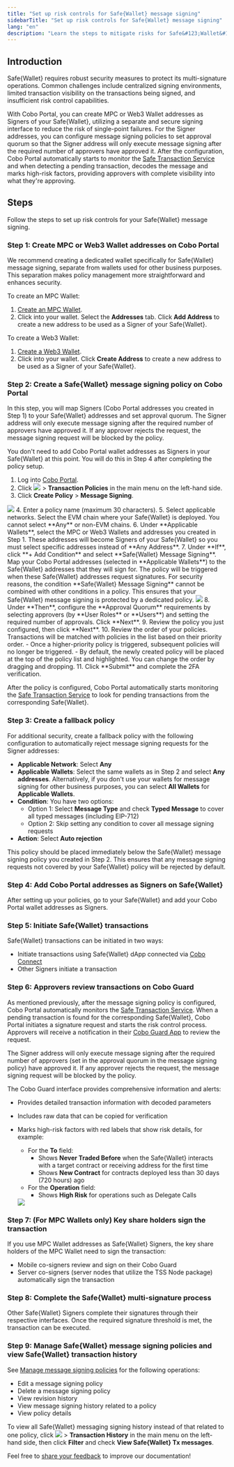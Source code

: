 ```yaml
---
title: "Set up risk controls for Safe{Wallet} message signing"
sidebarTitle: "Set up risk controls for Safe{Wallet} message signing"
lang: "en"
description: "Learn the steps to mitigate risks for Safe&#123;Wallet&#125; message signing."
---
```


## Introduction

Safe&#123;Wallet&#125; requires robust security measures to protect its multi-signature operations. Common challenges include centralized signing environments, limited transaction visibility on the transactions being signed, and insufficient risk control capabilities.

With Cobo Portal, you can create MPC or Web3 Wallet addresses as Signers of your Safe&#123;Wallet&#125;, utilizing a separate and secure signing interface to reduce the risk of single-point failures. For the Signer addresses, you can configure message signing policies to set approval quorum so that the Signer address will only execute message signing after the required number of approvers have approved it. After the configuration, Cobo Portal automatically starts to monitor the [Safe Transaction Service](https://docs.safe.global/core-api/transaction-service-overview) and when detecting a pending transaction, decodes the message and marks high-risk factors, providing approvers with complete visibility into what they're approving.

## Steps

Follow the steps to set up risk controls for your Safe&#123;Wallet&#125; message signing.

### Step 1: Create MPC or Web3 Wallet addresses on Cobo Portal

<Info>We recommend creating a dedicated wallet specifically for Safe&#123;Wallet&#125; message signing, separate from wallets used for other business purposes. This separation makes policy management more straightforward and enhances security.</Info>

To create an MPC Wallet:
1. [Create an MPC Wallet](/en/portal/mpc-wallets/ocw/create-mpc-wallet).
2. Click into your wallet. Select the **Addresses** tab. Click **Add Address** to create a new address to be used as a Signer of your Safe&#123;Wallet&#125;.

To create a Web3 Wallet:
1. [Create a Web3 Wallet](/en/portal/custodial-wallets/web3-wallets/set-up).
2. Click into your wallet. Click **Create Address** to create a new address to be used as a Signer of your Safe&#123;Wallet&#125;.

### Step 2: Create a Safe&#123;Wallet&#125; message signing policy on Cobo Portal

In this step, you will map Signers (Cobo Portal addresses you created in Step 1) to your Safe&#123;Wallet&#125; addresses and set approval quorum. The Signer address will only execute message signing after the required number of approvers have approved it. If any approver rejects the request, the message signing request will be blocked by the policy.

<Info>You don't need to add Cobo Portal wallet addresses as Signers in your Safe&#123;Wallet&#125; at this point. You will do this in Step 4 after completing the policy setup.</Info>

1. Log into [Cobo Portal](https://portal.cobo.com/login).
2. Click <img src="/en/images/common/wallets_icon.svg" className="icon"/> > **Transaction Policies** in the main menu on the left-hand side.
3. Click **Create Policy** > **Message Signing**.
<img src="/en/images/risk-controls/create_policy.png" className="screenshot_full_screen"/>
4. Enter a policy name (maximum 30 characters).
5. Select applicable networks. Select the EVM chain where your Safe&#123;Wallet&#125; is deployed. You cannot select **Any** or non-EVM chains.
6. Under **Applicable Wallets**, select the MPC or Web3 Wallets and addresses you created in Step 1. 
   <Info>These addresses will become Signers of your Safe&#123;Wallet&#125; so you must select specific addresses instead of **Any Address**.</Info>
7. Under **If**, click **+ Add Condition** and select **Safe&#123;Wallet&#125; Message Signing**. Map your Cobo Portal addresses (selected in **Applicable Wallets**) to the Safe&#123;Wallet&#125; addresses that they will sign for. The policy will be triggered when these Safe&#123;Wallet&#125; addresses request signatures.
   <Info>For security reasons, the condition **Safe&#123;Wallet&#125; Message Signing** cannot be combined with other conditions in a policy. This ensures that your Safe&#123;Wallet&#125; message signing is protected by a dedicated policy.</Info>
   <img src="/en/images/risk-controls/safewalletsigning.png" className="screenshot_full_screen"/>
8. Under **Then**, configure the **Approval Quorum** requirements by selecting approvers (by **User Roles** or **Users**) and setting the required number of approvals. Click **Next**.
9. Review the policy you just configured, then click **Next**.
10. Review the order of your policies. Transactions will be matched with policies in the list based on their priority order.
   - Once a higher-priority policy is triggered, subsequent policies will no longer be triggered.
   - By default, the newly created policy will be placed at the top of the policy list and highlighted. You can change the order by dragging and dropping.
11. Click **Submit** and complete the 2FA verification.

<Info>After the policy is configured, Cobo Portal automatically starts monitoring the [Safe Transaction Service](https://docs.safe.global/core-api/transaction-service-overview) to look for pending transactions from the corresponding Safe&#123;Wallet&#125;.</Info>

### Step 3: Create a fallback policy

For additional security, create a fallback policy with the following configuration to automatically reject message signing requests for the Signer addresses:

- **Applicable Network**: Select **Any**
- **Applicable Wallets**: Select the same wallets as in Step 2 and select **Any addresses**. Alternatively, if you don't use your wallets for message signing for other business purposes, you can select **All Wallets** for **Applicable Wallets**.
- **Condition**: You have two options:
  - Option 1: Select **Message Type** and check **Typed Message** to cover all typed messages (including EIP-712)
  - Option 2: Skip setting any condition to cover all message signing requests
- **Action**: Select **Auto rejection**

This policy should be placed immediately below the Safe&#123;Wallet&#125; message signing policy you created in Step 2. This ensures that any message signing requests not covered by your Safe&#123;Wallet&#125; policy will be rejected by default.

### Step 4: Add Cobo Portal addresses as Signers on Safe&#123;Wallet&#125;

After setting up your policies, go to your Safe&#123;Wallet&#125; and add your Cobo Portal wallet addresses as Signers. 

### Step 5: Initiate Safe&#123;Wallet&#125; transactions

Safe&#123;Wallet&#125; transactions can be initiated in two ways:

- Initiate transactions using Safe&#123;Wallet&#125; dApp connected via [Cobo Connect](/en/cobo-connect/introduction)
- Other Signers initiate a transaction

### Step 6: Approvers review transactions on Cobo Guard

As mentioned previously, after the message signing policy is configured, Cobo Portal automatically monitors the [Safe Transaction Service](https://docs.safe.global/core-api/transaction-service-overview). When a pending transaction is found for the corresponding Safe&#123;Wallet&#125;, Cobo Portal initiates a signature request and starts the risk control process. Approvers will receive a notification in their [Cobo Guard App](/en/guard/introduction) to review the request.

The Signer address will only execute message signing after the required number of approvers (set in the approval quorum in the message signing policy) have approved it. If any approver rejects the request, the message signing request will be blocked by the policy.

The Cobo Guard interface provides comprehensive information and alerts:

- Provides detailed transaction information with decoded parameters
- Includes raw data that can be copied for verification
- Marks high-risk factors with red labels that show risk details, for example:
   - For the **To** field: 
      - Shows **Never Traded Before** when the Safe&#123;Wallet&#125; interacts with a target contract or receiving address for the first time
      - Shows **New Contract** for contracts deployed less than 30 days (720 hours) ago
   - For the **Operation** field:
      - Shows **High Risk** for operations such as Delegate Calls
   
   <img src="/en/images/risk-controls/safe-signer-cobo-guard-v1.png" className="screenshot_full_screen"/>

### Step 7: (For MPC Wallets only) Key share holders sign the transaction

If you use MPC Wallet addresses as Safe&#123;Wallet&#125; Signers, the key share holders of the MPC Wallet need to sign the transaction:
- Mobile co-signers review and sign on their Cobo Guard
- Server co-signers (server nodes that utilize the TSS Node package) automatically sign the transaction

### Step 8: Complete the Safe&#123;Wallet&#125; multi-signature process

Other Safe&#123;Wallet&#125; Signers complete their signatures through their respective interfaces. Once the required signature threshold is met, the transaction can be executed.

### Step 9: Manage Safe&#123;Wallet&#125; message signing policies and view Safe&#123;Wallet&#125; transaction history

See [Manage message signing policies](/en/portal/risk-controls/off-chain-tx-manage-message-signing) for the following operations:
- Edit a message signing policy
- Delete a message signing policy
- View revision history
- View message signing history related to a policy
- View policy details

To view all Safe&#123;Wallet&#125; messaging signing history instead of that related to one policy, click <img src="/en/images/common/wallets_icon.svg" className="icon"/> > **Transaction History** in the main menu on the left-hand side, then click **Filter** and check **View Safe&#123;Wallet&#125; Tx messages**.

<Tip>Feel free to [share your feedback](https://forms.zohopublic.com/cobo/form/DocumentFeedbackForm/formperma/QvLOhxJv1_JMsJ-1dleZ8Itb_7rzN-LtgvsDdxosoVI?referrername=manuals) to improve our documentation!</Tip>
